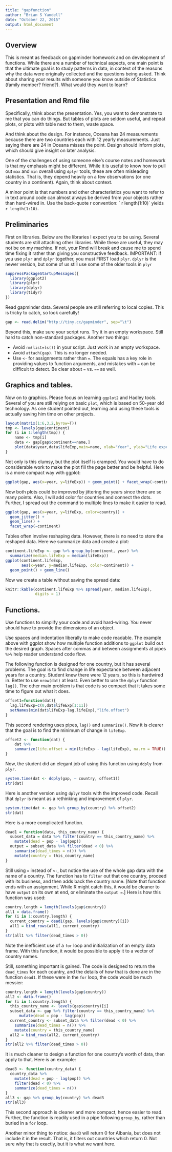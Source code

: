 ```yaml
---
title: "gapfunction"
author: "Brian S Yandell"
date: "October 22, 2015"
output: html_document
---
```


## Overview

This is meant as feedback on gapminder homework and on development of functions. While there are a number of technical aspects, one main point is that the ultimate goal is to study patterns in data, in context of the reasons why the data were originally collected and the questions being asked. Think about sharing your results with someone you know outside of Statistics (family member? friend?). What would they want to learn?

## Presentation and Rmd file

Specifically, think about the presentation. Yes, you want to demonstrate to me that you can do things. But tables of plots are seldom useful, and repeat plots, or plots with table next to them, waste space.

And think about the design. For instance, Oceana has 24 measurements because there are two countries each with 12 yearly measurements. Just saying there are 24 in Oceana misses the point. Design should inform plots, which should give insight on later analysis.

One of the challenges of using someone else's course notes and homework is that my emphasis might be different. While it is useful to know how to pull out `max` and `min` overall using `dplyr` tools, these are often misleading statistics. That is, they depend heavily on a few observations (or one country in a continent). Again, think about context.

A minor point is that numbers and other characteristics you want to refer to in text around code can almost always be derived from your objects rather than hard-wired in. Use the back-quote r convention: \` r length(1:10)\` yields `r length(1:10)`. 

## Preliminaries

First on libraries. Below are the libraries I expect you to be using. Several students are still attaching other libraries. While these are useful, they may not be on my machine. If not, your Rmd will break and cause me to spend time fixing it rather than giving you constructive feedback. IMPORTANT: if you use `plyr` and `dplyr` together, you must FIRST load `plyr`. `dplyr` is the newer version, but some of us still use some of the older tools in `plyr`

```r
suppressPackageStartupMessages({
  library(ggplot2)
  library(plyr)
  library(dplyr)
  library(tidyr)
})
```

Read gapminder data. Several people are still referring to local copies. This is tricky to catch, so look carefully!

```r
gap <- read.delim("http://tiny.cc/gapminder", sep="\t")
```

Beyond this, make sure your script runs. Try it in an empty workspace. Still hard to catch non-standard packages. Another two things:

* Avoid `rm(list=ls())` in your script. Just work in an empty workspace.
* Avoid `attach(gap)`. This is no longer needed.
* Use `<-` for assignments rather than `=`. The equals has a key role in providing values to function arguments, and mistakes with `=` can be difficult to detect. Be clear about `=` vs. `==` as well.

## Graphics and tables.

Now on to graphics. Please focus on learning `ggplot2` and Hadley tools. Several of you are still relying on basic `plot`, which is based on 50-year old technology. As one student pointed out, learning and using these tools is actually saving him time on other projects.

```r
layout(matrix(1:6,3,2,byrow=T))
tmp <- levels(gap$continent)
for (i in 1:length(tmp)) {
    name <- tmp[i]
    data <- gap[gap$continent==name,]
    plot(data$year,data$lifeExp,main=name, xlab="Year", ylab="Life expectancy")
}
```

Not only is this clumsy, but the plot itself is cramped. You would have to do considerable work to make the plot fill the page better and be helpful. Here is a more compact way with ggplot:

```r
ggplot(gap, aes(x=year, y=lifeExp)) + geom_point() + facet_wrap(~continent)
```

Now both plots could be improved by jittering the years since there are so many points. Also, I will add color for countries and connect the dots. Further, I spread out the command to multiple lines to make it easier to read.

```r
ggplot(gap, aes(x=year, y=lifeExp, color=country)) + 
  geom_jitter() + 
  geom_line() +
  facet_wrap(~continent)
```

Tables often involve reshaping data. However, there is no need to store the reshaped data. Here we summarize data and create a plot:

```r
continent.lifeExp <- gap %>% group_by(continent, year) %>% 
  summarize(median.lifeExp = median(lifeExp))
ggplot(continent.lifeExp, 
       aes(x=year, y=median.lifeExp, color=continent)) +
  geom_point() + geom_line()
```

Now we create a table without saving the spread data:

```r
knitr::kable(continent.lifeExp %>% spread(year, median.lifeExp),
             digits = 1)
```

## Functions.

Use functions to simplify your code and avoid hard-wiring. You never should have to provide the dimensions of an object.

Use spaces and indentation liberally to make code readable. The example above with ggplot show how multiple function additions to `ggplot` build out the desired graph. Spaces after commas and between assignments at pipes `%>%` help reader understand code flow.

The following function is designed for one country, but it has several problems. The goal is to find change in life expectance between adjacent years for a country. Student knew there were 12 years, so this is hardwired in. Better to use `nrow(dat)` at least. Even better to use the `dplyr` function `lag()`. The other main problem is that code is so compact that it takes some time to figure out what it does.

```r
offset1=function(dat){
  lag.lifeExp=c(0,dat$lifeExp[1:11])
  setNames(min(dat$lifeExp-lag.lifeExp),"life.offset")
}
```

This second rendering uses pipes, `lag()` and `summarize()`. Now it is clearer that the goal is to find the minimum of change in `lifeExp`.

```r
offset2 <- function(dat) {
	dat %>% 
    summarize(life.offset = min(lifeExp - lag(lifeExp), na.rm = TRUE))
}
```

Now, the student did an elegant job of using this function using `ddply` from `plyr`.

```r
system.time(dat <- ddply(gap, ~ country, offset1))
str(dat)
```

Here is another version using `dplyr` tools with the improved code. Recall that `dplyr` is meant as a rethinking and improvement of `plyr`.

```r
system.time(dat <- gap %>% group_by(country) %>% offset2)
str(dat)
```

Here is a more complicated function.

```r
dead1 = function(data, this_country_name) {
  subset_data = data %>% filter(country == this_country_name) %>% 
    mutate(dead = pop - lag(pop))
  output = subset_data %>% filter(dead < 0) %>%
    summarise(dead_times = n()) %>% 
    mutate(country = this_country_name)
}
```

Still using `=` instead of `<-`, but notice the use of the whole gap data with the name of a country. The function has to `filter` out that one country, proceed with its business, and then adds back the country name. [Note that function ends with an assignment. While R might catch this, it would be cleaner to have `output` on its own at end, or eliminate the `output =`.] Here is how this function was used:

```r
country.length = length(levels(gap$country))
all1 = data.frame()
for (i in 1:country.length) {
  current_country = dead1(gap, levels(gap$country)[i])
  all1 = bind_rows(all1, current_country)
}
str(all1 %>% filter(dead_times > 0))
```

Note the inefficient use of a `for` loop and initialization of an empty data frame. With this function, it would be possible to apply it to a vector of country names.

Still, something important is gained. The code is designed to return the `dead_times` for each country, and the details of how that is done are in the function `dead1`. If these were in the `for` loop, the code would be much messier:

```r
country.length = length(levels(gap$country))
all2 <- data.frame()
for (i in 1:country.length) {
  this_country_name <- levels(gap$country)[i]
  subset_data <- gap %>% filter(country == this_country_name) %>% 
      mutate(dead = pop - lag(pop))
  current_country <- subset_data %>% filter(dead < 0) %>%
    summarise(dead_times = n()) %>% 
    mutate(country = this_country_name)
  all2 = bind_rows(all2, current_country)
}
str(all2 %>% filter(dead_times > 0))
```

It is much cleaner to design a function for one country's worth of data, then apply to that. Here is an example:

```r
dead3 <- function(country_data) {
  country_data %>% 
    mutate(dead = pop - lag(pop)) %>%
    filter(dead < 0) %>%
    summarize(dead_times = n())
}
all3 <- gap %>% group_by(country) %>% dead3
str(all3)
```

This second approach is cleaner and more compact, hence easier to read. Further, the function is readily used in a pipe following `group_by`, rather than buried in a `for` loop.

Another minor thing to notice: `dead3` will return 0 for Albania, but does not include it in the result. That is, it filters out countries which return 0. Not sure why that is exactly, but it is what we want here.